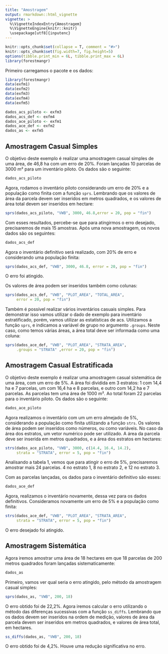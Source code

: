 ---
title: "Amostragem"
output: rmarkdown::html_vignette
vignette: >
  %\VignetteIndexEntry{Amostragem}
  %\VignetteEngine{knitr::knitr}
  \usepackage[utf8]{inputenc}
---
  
```{r, echo = FALSE, message = FALSE, warning=FALSE}
knitr::opts_chunk$set(collapse = T, comment = "#>")
knitr::opts_chunk$set(fig.width=7, fig.height=5)
options(tibble.print_min = 6L, tibble.print_max = 6L)
library(forestmangr)
```

Primeiro carregamos o pacote e os dados:
```{r}
library(forestmangr)
data(exfm1)
data(exfm2)
data(exfm3)
data(exfm4)
data(exfm5)

dados_acs_piloto <- exfm3
dados_acs_def <- exfm4
dados_ace_piloto <- exfm1
dados_ace_def <- exfm2
dados_as <- exfm5

```

## Amostragem Casual Simples

O objetivo deste exemplo é realizar uma amostragem casual simples de uma área, de 46,8 ha com um erro de 20%. Foram lançadas 10 parcelas de 3000 m² para um inventário piloto. Os dados são o seguinte:
```{r}
dados_acs_piloto
```

Agora, rodamos o inventário piloto considerando um erro de 20% e a população como finita com a função `sprs`. Lembrando que os valores de área da parcela devem ser inseridos em metros quadrados, e os valores de área total devem ser inseridos em hectare:
```{r}
sprs(dados_acs_piloto, "VWB", 3000, 46.8,error = 20, pop = "fin")
```

Com esses resultados, percebe-se que para atingirmos o erro desejado, precisaremos de mais 15 amostras. Após uma nova amostragem, os novos dados são os seguintes:
```{r}
dados_acs_def
```

Agora o inventário definitivo será realizado, com 20% de erro e considerando uma população finita:
```{r}
sprs(dados_acs_def, "VWB", 3000, 46.8, error = 20, pop = "fin")
```

O erro foi atingido.

Os valores de área podem ser inseridos também como colunas:
```{r}
sprs(dados_acs_def, "VWB", "PLOT_AREA", "TOTAL_AREA", 
     error = 20, pop = "fin")
```

Também é possível realizar vários inventários casuais simples. Para demonstrar isso vamos utilizar o dado de exemplo para inventário estratificado, porém, vamos utilizar as estatísticas de acs. Utilizamos a função `sprs`, e indicamos a variável de grupo no argumento `.groups`. Neste caso, como temos várias áreas, a área total deve ser informada como uma coluna:
```{r}
sprs(dados_ace_def, "VWB", "PLOT_AREA", "STRATA_AREA",
     .groups = "STRATA" ,error = 20, pop = "fin")

```

## Amostragem Casual Estratificada

O objetivo deste exemplo é realizar uma amostragem casual sistemática de uma área, com um erro de 5%. A área foi dividida em 3 estratos: 1 com 14,4 ha e 7 parcelas, um com 16,4 ha e 8 parcelas, e outro com 14,2 ha e 7 parcelas. As parcelas tem uma área de 1000 m². Ao total foram 22 parcelas para o inventário piloto. Os dados são o seguinte:
```{r}
dados_ace_piloto
```

Agora realizamos o inventário com um um erro almejado de 5%, considerando a população como finita utilizando a função `strs`. Os valores de área podem ser inseridos como números, ou como variáveis. No caso da área dos estratos, um vetor numérico pode ser utilizado. A área da parcela deve ser inserida em metros quadrados, e a área dos estratos em hectares:
```{r}
strs(dados_ace_piloto, "VWB", 3000, c(14.4, 16.4, 14.2), 
     strata = "STRATA", error = 5, pop = "fin")
```

Analisando a tabela 1, vemos que para atingir o erro de 5%, precisaremos amostrar mais 24 parcelas. 4 no estrato 1, 8 no estrato 2, e 12 no estrato 3.

Com as parcelas lançadas, os dados para o inventário definitivo são esses:
```{r}
dados_ace_def
```

Agora, realizamos o inventário novamente, dessa vez para os dados definitivos. Consideramos novamente um erro de 5% e a população como finita:
```{r}
strs(dados_ace_def, "VWB", "PLOT_AREA", "STRATA_AREA", 
     strata = "STRATA", error = 5, pop = "fin")
```

O erro desejado foi atingido.

## Amostragem Sistemática

Agora iremos amostrar uma área de 18 hectares em que 18 parcelas de 200 metros quadrados foram lançadas sistematicamente:
```{r}
dados_as
```

Primeiro, vamos ver qual seria o erro atingido, pelo método da amostragem casual simples:
```{r}
sprs(dados_as, "VWB", 200, 18)
```

O erro obtido foi de 22,2%. Agora iremos calcular o erro utilizando o método das diferenças sucessivas com a função `ss_diffs`. Lembrando que os dados devem ser inseridos na ordem de medição, valores de área da parcela devem ser inseridos em metros quadrados, e valores de área total, em hectares.
```{r}
ss_diffs(dados_as, "VWB", 200, 18)
```
O erro obtido foi de 4,2%. Houve uma redução significativa no erro.